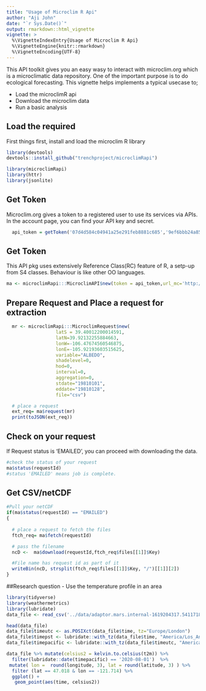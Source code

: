 ```yaml
---
title: "Usage of Microclim R Api"
author: "Aji John"
date: "`r Sys.Date()`"
output: rmarkdown::html_vignette
vignette: >
  %\VignetteIndexEntry{Usage of Microclim R Api}
  %\VignetteEngine{knitr::rmarkdown}
  %\VignetteEncoding{UTF-8}
---
```


This API toolkit gives you an easy wasy to interact with microclim.org which is a microclimatic data repository. 
One of the important purpose is to do ecological forecasting. This vignette helps implements a typical usecase to;

- Load the microclimR api
- Download the microclim data
- Run a basic analysis

## Load the required

First things first, install and load the microclim R library

```r

library(devtools)
devtools::install_github("trenchproject/microclimRapi")

library(microclimRapi)
library(httr)
library(jsonlite)
```

## Get Token

Microclim.org gives a token to a registered user to use its services via APIs. In the account page, you can find your API key and secret.

```r
  api_token = getToken('07d4d584c04941a25e291feb8881c685','9ef6bbb24a855fbb765f3890e05592f4','localhost:3000/')
```

## Get Token

This API pkg uses extensively Reference Class(RC) feature of R, a setp-up from S4 classes. Behaviour is like other OO languages.

```r
ma <- microclimRapi:::MicroclimAPI$new(token = api_token,url_mc='http://localhost:3000/')
```

## Prepare Request and Place a request for extraction

```r
  mr <- microclimRapi:::MicroclimRequest$new(
                  latS = 39.40012200014591,
                  latN=39.92132255884663,
                  lonW=-106.47674560546875,
                  lonE=-105.92193603515625,
                  variable="ALBEDO",
                  shadelevel=0,
                  hod=0,
                  interval=0,
                  aggregation=0,
                  stdate="19810101",
                  eddate="19810128",
                  file="csv")

  # place a request
  ext_req= ma$request(mr)
  print(toJSON(ext_req))
```



## Check on your request

If Request status is 'EMAILED', you can proceed with downloading the data.

```r
#check the status of your request
ma$status(requestId)
#status 'EMAILED' means job is complete.

```

## Get CSV/netCDF
```r
#Pull your netCDF
if(ma$status(requestId) == "EMAILED")
{
  
  # place a request to fetch the files
  ftch_req= ma$fetch(requestId)

  # pass the filename
  ncD <-  ma$download(requestId,ftch_req$files[[1]]$Key)

  #File name has request id as part of it
  writeBin(ncD, strsplit(ftch_req$files[[1]]$Key, "/")[[1]][2])
}

```

##Research question - Use the temperature profile in an area


```r
library(tidyverse)
library(weathermetrics)
library(lubridate)
data_file <- read_csv('../data/adaptor.mars.internal-1619204317.5411718-32008-12-e5128d75-59a5-44c3-b28b-c9a274b6216c.csv')

head(data_file)
data_file$timeutc <- as.POSIXct(data_file$time, tz="Europe/London")
data_file$timepst <- lubridate::with_tz(data_file$time, "America/Los_Angeles")
data_file$timepacific <- lubridate::with_tz(data_file$timeutc, "America/Los_Angeles")

data_file %>% mutate(celsius2 = kelvin.to.celsius(t2m)) %>%
  filter(lubridate::date(timepacific) == '2020-08-01')  %>% 
 mutate( lon =  round(longitude, 3), lat = round(latitude, 3) ) %>% 
  filter (lat == 47.018 & lon == -121.714) %>%
  ggplot() +
   geom_point(aes(time, celsius2))


```

